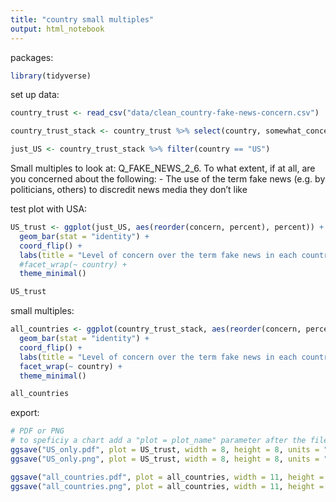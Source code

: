 ```yaml
---
title: "country small multiples"
output: html_notebook
---
```


packages:

```r
library(tidyverse)
```

set up data: 
```r
country_trust <- read_csv("data/clean_country-fake-news-concern.csv")

country_trust_stack <- country_trust %>% select(country, somewhat_concered, total_concerned, total_not_concerned) %>% gather(concern, percent, somewhat_concered, total_concerned, total_not_concerned)

just_US <- country_trust_stack %>% filter(country == "US")
```
 
Small multiples to look at: 
Q_FAKE_NEWS_2_6. To what extent, if at all, are you concerned about the following: - The use of the term fake news (e.g. by politicians, others) to discredit news media they don’t like

test plot with USA: 

```r
US_trust <- ggplot(just_US, aes(reorder(concern, percent), percent)) +
  geom_bar(stat = "identity") + 
  coord_flip() +
  labs(title = "Level of concern over the term fake news in each country surveyed", y = "level of concern", x = "percent", caption = "Source: Reuters 2018 Digital News Report") +
  #facet_wrap(~ country) + 
  theme_minimal()

US_trust
```

small multiples: 

```r

all_countries <- ggplot(country_trust_stack, aes(reorder(concern, percent), percent)) +
  geom_bar(stat = "identity") + 
  coord_flip() +
  labs(title = "Level of concern over the term fake news in each country surveyed", y = "level of concern", x = "percent", caption = "Source: Reuters 2018 Digital News Report") +
  facet_wrap(~ country) + 
  theme_minimal()

all_countries
```

export: 
```r
# PDF or PNG 
# to speficiy a chart add a "plot = plot_name" parameter after the file name.
ggsave("US_only.pdf", plot = US_trust, width = 8, height = 8, units = "in", dpi = 320)
ggsave("US_only.png", plot = US_trust, width = 8, height = 8, units = "in", dpi = 320)

ggsave("all_countries.pdf", plot = all_countries, width = 11, height = 8, units = "in", dpi = 320)
ggsave("all_countries.png", plot = all_countries, width = 11, height = 8, units = "in", dpi = 320)
```

